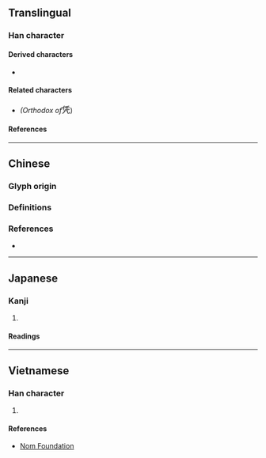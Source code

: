 {{also|憑}}
{{character info/new}}
==Translingual==

===Han character===
{{Han char|rn=16|rad=几|as=06|sn=8|four=22217|canj=OGHN|ids=⿱任几}}

====Derived characters====
* {{l|mul|[[𠶉]], [[𬊠]], [[𢀫]]}}

====Related characters====
* {{l|mul|[[憑]]}} ''(Orthodox {{w|Traditional Chinese|traditional form}} of ''<big>凭</big>)

====References====
{{Han ref|kx=0134.160|dkj=01766|dj=0299.330|hdz=10277.220|uh=51ED}}

----

==Chinese==

===Glyph origin===
{{Han etym}}
{{Han compound|任|几|t2=stool|ls=ic}}

===Definitions===
{{zh-see|憑|svt}}

===References===
* {{R:twedu|A01443-002}}

----

==Japanese==

===Kanji===
{{ja-kanji|grade=|rs=几06}} <!-- Note: Not a shinjitai form of 憑 -->

# {{rfdef|ja|sort=几06}}

====Readings====
{{ja-readings
|on=ひょう
|kun=よる, もたれる
}}

----

==Vietnamese==

===Han character===
{{vi-readings|rs=几06|reading=[[bằng]], [[bẵng]], [[phẳng]], [[vững]]}}

# {{rfdef|vi|sort=几06}}

====References====
* [http://nomfoundation.org/common/nom_details.php?codepoint=51ED Nom Foundation]